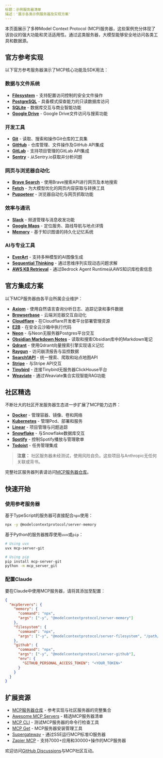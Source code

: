 ```yaml
---
标题：示例服务器清单  
描述：'展示各类示例服务器及实现方案'  
---
```


本页面展示了多种Model Context Protocol (MCP)服务器，这些案例充分体现了该协议的强大功能和灵活适用性。通过这类服务器，大模型能够安全地访问各类工具和数据源。

## 官方参考实现

以下官方参考服务器演示了MCP核心功能及SDK用法：

### 数据与文件系统
- **[Filesystem](https://github.com/modelcontextprotocol/servers/tree/main/src/filesystem)** - 支持配置访问控制的安全文件操作  
- **[PostgreSQL](https://github.com/modelcontextprotocol/servers/tree/main/src/postgres)** - 具备模式探查能力的只读数据库访问  
- **[SQLite](https://github.com/modelcontextprotocol/servers/tree/main/src/sqlite)** - 数据库交互与商业智能功能  
- **[Google Drive](https://github.com/modelcontextprotocol/servers/tree/main/src/gdrive)** - Google Drive文件访问与搜索功能  

### 开发工具
- **[Git](https://github.com/modelcontextprotocol/servers/tree/main/src/git)** - 读取、搜索和操作Git仓库的工具集  
- **[GitHub](https://github.com/modelcontextprotocol/servers/tree/main/src/github)** - 仓库管理、文件操作及GitHub API集成  
- **[GitLab](https://github.com/modelcontextprotocol/servers/tree/main/src/gitlab)** - 支持项目管理的GitLab API集成  
- **[Sentry](https://github.com/modelcontextprotocol/servers/tree/main/src/sentry)** - 从Sentry.io获取并分析问题  

### 网页与浏览器自动化
- **[Brave Search](https://github.com/modelcontextprotocol/servers/tree/main/src/brave-search)** - 使用Brave搜索API进行网页及本地搜索  
- **[Fetch](https://github.com/modelcontextprotocol/servers/tree/main/src/fetch)** - 为大模型优化的网页内容获取与转换工具  
- **[Puppeteer](https://github.com/modelcontextprotocol/servers/tree/main/src/puppeteer)** - 浏览器自动化与网页抓取功能  

### 效率与通讯
- **[Slack](https://github.com/modelcontextprotocol/servers/tree/main/src/slack)** - 频道管理与消息收发功能  
- **[Google Maps](https://github.com/modelcontextprotocol/servers/tree/main/src/google-maps)** - 定位服务、路线导航与地点详情  
- **[Memory](https://github.com/modelcontextprotocol/servers/tree/main/src/memory)** - 基于知识图谱的持久化记忆系统  

### AI与专业工具
- **[EverArt](https://github.com/modelcontextprotocol/servers/tree/main/src/everart)** - 支持多种模型的AI图像生成  
- **[Sequential Thinking](https://github.com/modelcontextprotocol/servers/tree/main/src/sequentialthinking)** - 通过思维序列实现动态问题求解  
- **[AWS KB Retrieval](https://github.com/modelcontextprotocol/servers/tree/main/src/aws-kb-retrieval-server)** - 通过Bedrock Agent Runtime从AWS知识库检索信息  

## 官方集成方案

以下MCP服务器由各平台所属企业维护：

- **[Axiom](https://github.com/axiomhq/mcp-server-axiom)** - 使用自然语言查询分析日志、追踪记录和事件数据  
- **[Browserbase](https://github.com/browserbase/mcp-server-browserbase)** - 云端浏览器交互自动化  
- **[Cloudflare](https://github.com/cloudflare/mcp-server-cloudflare)** - 在Cloudflare开发者平台部署管理资源  
- **[E2B](https://github.com/e2b-dev/mcp-server)** - 在安全云沙箱中执行代码  
- **[Neon](https://github.com/neondatabase/mcp-server-neon)** - 与Neon无服务器Postgres平台交互  
- **[Obsidian Markdown Notes](https://github.com/calclavia/mcp-obsidian)** - 读取和搜索Obsidian库中的Markdown笔记  
- **[Qdrant](https://github.com/qdrant/mcp-server-qdrant/)** - 使用Qdrant向量搜索引擎实现语义记忆  
- **[Raygun](https://github.com/MindscapeHQ/mcp-server-raygun)** - 访问崩溃报告与监控数据  
- **[Search1API](https://github.com/fatwang2/search1api-mcp)** - 统一搜索、爬取和站点地图API  
- **[Stripe](https://github.com/stripe/agent-toolkit)** - 与Stripe API交互  
- **[Tinybird](https://github.com/tinybirdco/mcp-tinybird)** - 连接Tinybird无服务器ClickHouse平台  
- **[Weaviate](https://github.com/weaviate/mcp-server-weaviate)** - 通过Weaviate集合实现智能RAG功能  

## 社区精选

不断壮大的社区开发服务器生态进一步扩展了MCP能力边界：

- **[Docker](https://github.com/ckreiling/mcp-server-docker)** - 管理容器、镜像、卷和网络  
- **[Kubernetes](https://github.com/Flux159/mcp-server-kubernetes)** - 管理Pod、部署和服务  
- **[Linear](https://github.com/jerhadf/linear-mcp-server)** - 项目管理与问题追踪  
- **[Snowflake](https://github.com/datawiz168/mcp-snowflake-service)** - 与Snowflake数据库交互  
- **[Spotify](https://github.com/varunneal/spotify-mcp)** - 控制Spotify播放与管理歌单  
- **[Todoist](https://github.com/abhiz123/todoist-mcp-server)** - 任务管理集成  

> **注意：** 社区服务器未经测试，使用风险自负。这些项目与Anthropic无任何关联或背书。

完整社区服务器列表请访问[MCP服务器仓库](https://github.com/modelcontextprotocol/servers)。

## 快速开始

### 使用参考服务器

基于TypeScript的服务器可直接配合`npx`使用：

```bash
npx -y @modelcontextprotocol/server-memory
```

基于Python的服务器推荐使用`uvx`或`pip`：

```bash
# Using uvx
uvx mcp-server-git

# Using pip
pip install mcp-server-git
python -m mcp_server_git
```

### 配置Claude

要在Claude中使用MCP服务器，请将其添加至配置：

```json
{
  "mcpServers": {
    "memory": {
      "command": "npx",
      "args": ["-y", "@modelcontextprotocol/server-memory"]
    },
    "filesystem": {
      "command": "npx",
      "args": ["-y", "@modelcontextprotocol/server-filesystem", "/path/to/allowed/files"]
    },
    "github": {
      "command": "npx",
      "args": ["-y", "@modelcontextprotocol/server-github"],
      "env": {
        "GITHUB_PERSONAL_ACCESS_TOKEN": "<YOUR_TOKEN>"
      }
    }
  }
}
```

## 扩展资源

- [MCP服务器仓库](https://github.com/modelcontextprotocol/servers) - 参考实现与社区服务器的完整集合  
- [Awesome MCP Servers](https://github.com/punkpeye/awesome-mcp-servers) - 精选MCP服务器清单  
- [MCP CLI](https://github.com/wong2/mcp-cli) - 测试MCP服务器的命令行检查工具  
- [MCP Get](https://mcp-get.com) - MCP服务器安装管理工具  
- [Supergateway](https://github.com/supercorp-ai/supergateway) - 通过SSE运行MCP标准IO服务器  
- [Zapier MCP](https://zapier.com/mcp) - 支持7000+应用和30000+操作的MCP服务器  

欢迎访问[GitHub Discussions](https://github.com/orgs/modelcontextprotocol/discussions)与MCP社区互动。